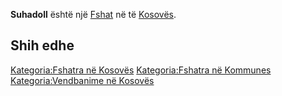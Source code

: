 {{Fshat në Kosovës
 | Emri                = Suhadoll
| sqi_N_name = Suhadoll
| sqi_N_FULL_NAME_RO = Suhadoll
| sqi_N_FULL_NAME_ND_RO = Suhadoll
| sqi_N_SORT_NAME_RG = SUHADOLL
| sqi_N_FULL_NAME_RG = Suhadoll
| sqi_N_FULL_NAME_ND_RG = Suhadoll
| sqi_V_name = Suhodoll
| sqi_V_FULL_NAME_RO = Suhodoll Suvidoll
| sqi_V_FULL_NAME_ND_RO = Suhodoll Suvidoll
| sqi_V_SORT_NAME_RG = SUHODOLL SUVIDOLL
| sqi_V_FULL_NAME_RG = Suhodoll Suvidoll
| sqi_V_FULL_NAME_ND_RG = Suhodoll Suvidoll
| srp_N_name = Suvi Do
| srp_N_FULL_NAME_RO = Suvi Do
| srp_N_FULL_NAME_ND_RO = Suvi Do
| srp_N_SORT_NAME_RG = SUVIDO
| srp_N_FULL_NAME_RG = Suvi Do
| srp_N_FULL_NAME_ND_RG = Suvi Do
| srp_NS_name = Суви До
| srp_NS_FULL_NAME_RO = Суви До
| srp_NS_FULL_NAME_ND_RO = Суви До
| srp_NS_SORT_NAME_RG = СУВИДО
| srp_NS_FULL_NAME_RG = Суви До
| srp_NS_FULL_NAME_ND_RG = Суви До
| std_V_name = Suvodol
| std_V_FULL_NAME_RO = Suvodol
| std_V_FULL_NAME_ND_RO = Suvodol
| std_V_SORT_NAME_RG = SUVODOL
| std_V_FULL_NAME_RG = Suvodol
| std_V_FULL_NAME_ND_RG = Suvodol

 | Emri (Rasa dhanore) = 
 | Figura              = 
 | Shteti              = Kosovo
 | Komuna              = 
 | Kodi postar         = 
 | Sipërfaqja          = 

 | Popullsia           = 

 | Regj. i popullsisë  = 
 | Dend. e popullsisë  = 
 | Faqja zyrtare       = 
 <!--- Koordinatat ----> 
 | Gjerësia            = 42.546667
 | Gjatësia            = 21.105833
 | Lartësia            = 
}}
'''Suhadoll''' është një [[Fshat]] në [[]] të [[Kosovës]].

<!-- == Gjeografia == -->
<!-- == Historia == -->
<!-- == Demografia == -->
== Shih edhe ==
{{Komuna }}
{{Kosovo-Administrata-Cung}}

[[Kategoria:Fshatra në Kosovës]]
[[Kategoria:Fshatra në Kommunes ]]
[[Kategoria:Vendbanime në Kosovës]]